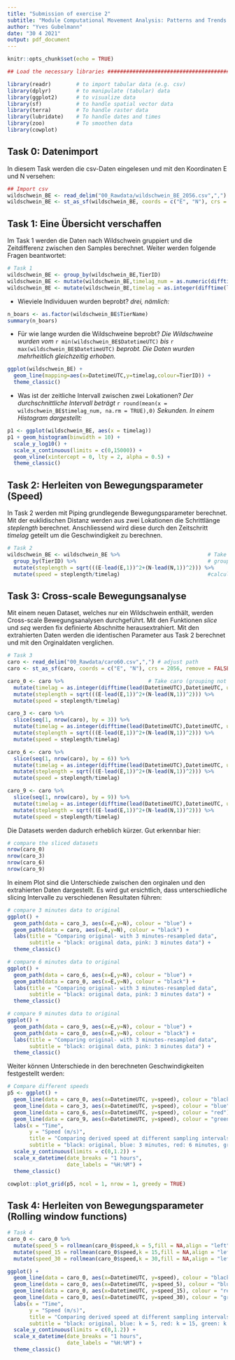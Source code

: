 ```yaml
---
title: "Submission of exercise 2"
subtitle: "Module Computational Movement Analysis: Patterns and Trends in Environmental Data"
author: "Yves Gubelmann"
date: "30 4 2021"
output: pdf_document
---
```


```r
knitr::opts_chunk$set(echo = TRUE)

## Load the necessary libraries ################################################

library(readr)        # to import tabular data (e.g. csv)
library(dplyr)        # to manipulate (tabular) data
library(ggplot2)      # to visualize data
library(sf)           # to handle spatial vector data
library(terra)        # To handle raster data
library(lubridate)    # To handle dates and times
library(zoo)          # To smoothen data
library(cowplot)

```

## Task 0: Datenimport

In diesem Task werden die csv-Daten eingelesen und mit den Koordinaten E und N versehen:

```r
## Import csv
wildschwein_BE <- read_delim("00_Rawdata/wildschwein_BE_2056.csv",",") # adjust path
wildschwein_BE <- st_as_sf(wildschwein_BE, coords = c("E", "N"), crs = 2056, remove = FALSE)
```

## Task 1: Eine Übersicht verschaffen
Im Task 1 werden die Daten nach Wildschwein gruppiert und die Zeitdifferenz zwischen den Samples berechnet. Weiter werden folgende Fragen beantwortet:

```r
# Task 1
wildschwein_BE <- group_by(wildschwein_BE,TierID)
wildschwein_BE <- mutate(wildschwein_BE,timelag_num = as.numeric(difftime(lead(DatetimeUTC),DatetimeUTC, units = "secs")))
wildschwein_BE <- mutate(wildschwein_BE,timelag = as.integer(difftime(lead(DatetimeUTC),DatetimeUTC, units = "secs")))
```
* Wieviele Individuuen wurden beprobt? *drei, nämlich:*

```r
n_boars <- as.factor(wildschwein_BE$TierName)
summary(n_boars)
```

* Für wie lange wurden die Wildschweine beprobt? *Die Wildschweine wurden vom* `r min(wildschwein_BE$DatetimeUTC)` *bis * `r max(wildschwein_BE$DatetimeUTC)` *beprobt. Die Daten wurden mehrheitlich gleichzeitig erhoben.*

```r
ggplot(wildschwein_BE) +
  geom_line(mapping=aes(x=DatetimeUTC,y=timelag,colour=TierID)) +
  theme_classic()
```

\newpage

* Was ist der zeitliche Intervall zwischen zwei Lokationen? *Der durchschnittliche Intervall beträgt *`r round(mean(x = wildschwein_BE$timelag_num, na.rm = TRUE),0)` *Sekunden. In einem Histogram dargestellt:*

```r
p1 <- ggplot(wildschwein_BE, aes(x = timelag))
p1 + geom_histogram(binwidth = 10) + 
  scale_y_log10() +
  scale_x_continuous(limits = c(0,15000)) + 
  geom_vline(xintercept = 0, lty = 2, alpha = 0.5) +
  theme_classic()
```

## Task 2: Herleiten von Bewegungsparameter (Speed)

In Task 2 werden mit Piping grundlegende Bewegungsparameter berechnet. Mit der euklidischen Distanz werden aus zwei Lokationen die Schrittlänge *steplength* berechnet. Anschliessend wird diese durch den Zeitschritt *timelag* geteilt um die Geschwindigkeit zu berechnen. 

```r
# Task 2     
wildschwein_BE <- wildschwein_BE %>%                            # Take a boar..
  group_by(TierID) %>%                                          # group it
  mutate(steplength = sqrt(((E-lead(E,1))^2+(N-lead(N,1))^2))) %>% 
  mutate(speed = steplength/timelag)                            #calculate speed
```

## Task 3: Cross-scale Bewegungsanalyse
Mit einem neuen Dataset, welches nur ein Wildschwein enthält, werden Cross-scale Bewegungsanalysen durchgeführt. Mit den Funktionen *slice* und *seq* werden fix definierte Abschnitte herausextrahiert. Mit den extrahierten Daten werden die identischen Parameter aus Task 2 berechnet und mit den Orginaldaten verglichen.

```r
# Task 3
caro <- read_delim("00_Rawdata/caro60.csv",",") # adjust path
caro <- st_as_sf(caro, coords = c("E", "N"), crs = 2056, remove = FALSE)

caro_0 <- caro %>%                           # Take caro (grouping not needed)
  mutate(timelag = as.integer(difftime(lead(DatetimeUTC),DatetimeUTC, units = "secs"))) %>% 
  mutate(steplength = sqrt(((E-lead(E,1))^2+(N-lead(N,1))^2))) %>% 
  mutate(speed = steplength/timelag)

caro_3 <- caro %>% 
  slice(seq(1, nrow(caro), by = 3)) %>% 
  mutate(timelag = as.integer(difftime(lead(DatetimeUTC),DatetimeUTC, units = "secs"))) %>% 
  mutate(steplength = sqrt(((E-lead(E,1))^2+(N-lead(N,1))^2))) %>% 
  mutate(speed = steplength/timelag)

caro_6 <- caro %>% 
  slice(seq(1, nrow(caro), by = 6)) %>% 
  mutate(timelag = as.integer(difftime(lead(DatetimeUTC),DatetimeUTC, units = "secs"))) %>% 
  mutate(steplength = sqrt(((E-lead(E,1))^2+(N-lead(N,1))^2))) %>% 
  mutate(speed = steplength/timelag)

caro_9 <- caro %>% 
  slice(seq(1, nrow(caro), by = 9)) %>% 
  mutate(timelag = as.integer(difftime(lead(DatetimeUTC),DatetimeUTC, units = "secs"))) %>% 
  mutate(steplength = sqrt(((E-lead(E,1))^2+(N-lead(N,1))^2))) %>% 
  mutate(speed = steplength/timelag)
```

Die Datasets werden dadurch erheblich kürzer. Gut erkennbar hier: 

```r
# compare the sliced datasets
nrow(caro_0)
nrow(caro_3)
nrow(caro_6)
nrow(caro_9)
```

In einem Plot sind die Unterschiede zwischen den orginalen und den extrahierten Daten dargestellt. Es wird gut ersichtlich, dass unterschiedliche slicing Intervalle zu verschiedenen Resultaten führen:

\newpage

```r
# compare 3 minutes data to original
ggplot() +
  geom_path(data = caro_3, aes(x=E,y=N), colour = "blue") +
  geom_path(data = caro, aes(x=E,y=N), colour = "black") +
  labs(title = "Comparing original- with 3 minutes-resampled data", 
       subtitle = "black: original data, pink: 3 minutes data") + 
  theme_classic()
```

\newpage

```r
# compare 6 minutes data to original
ggplot() +
  geom_path(data = caro_6, aes(x=E,y=N), colour = "blue") +
  geom_path(data = caro_0, aes(x=E,y=N), colour = "black") +
  labs(title = "Comparing original- with 3 minutes-resampled data", 
       subtitle = "black: original data, pink: 3 minutes data") + 
  theme_classic()
```

\newpage

```r
# compare 9 minutes data to original
ggplot() +
  geom_path(data = caro_9, aes(x=E,y=N), colour = "blue") +
  geom_path(data = caro_0, aes(x=E,y=N), colour = "black") +
  labs(title = "Comparing original- with 3 minutes-resampled data", 
       subtitle = "black: original data, pink: 3 minutes data") + 
  theme_classic()
```

\newpage
Weiter können Unterschiede in den berechneten Geschwindigkeiten festgestellt werden:

```r
# Compare different speeds
p5 <- ggplot() +
  geom_line(data = caro_0, aes(x=DatetimeUTC, y=speed), colour = "black") +
  geom_line(data = caro_3, aes(x=DatetimeUTC, y=speed), colour = "blue") +
  geom_line(data = caro_6, aes(x=DatetimeUTC, y=speed), colour = "red") +
  geom_line(data = caro_9, aes(x=DatetimeUTC, y=speed), colour = "green") +
  labs(x = "Time",
       y = "Speed (m/s)", 
       title = "Comparing derived speed at different sampling intervals",
       subtitle = "black: original, blue: 3 minutes, red: 6 minutes, green: 9 minutes") +    
  scale_y_continuous(limits = c(0,1.2)) +
  scale_x_datetime(date_breaks = "1 hours", 
                   date_labels = "%H:%M") +
  theme_classic()

cowplot::plot_grid(p5, ncol = 1, nrow = 1, greedy = TRUE)

```

## Task 4: Herleiten von Bewegungsparameter (Rolling window functions)

```r
# Task 4
caro_0 <- caro_0 %>% 
  mutate(speed_5 = rollmean(caro_0$speed,k = 5,fill = NA,align = "left")) %>% 
  mutate(speed_15 = rollmean(caro_0$speed,k = 15,fill = NA,align = "left")) %>% 
  mutate(speed_30 = rollmean(caro_0$speed,k = 30,fill = NA,align = "left"))

ggplot() +
  geom_line(data = caro_0, aes(x=DatetimeUTC, y=speed), colour = "black") +
  geom_line(data = caro_0, aes(x=DatetimeUTC, y=speed_5), colour = "blue") +
  geom_line(data = caro_0, aes(x=DatetimeUTC, y=speed_15), colour = "red") +
  geom_line(data = caro_0, aes(x=DatetimeUTC, y=speed_30), colour = "green") +
  labs(x = "Time",
       y = "Speed (m/s)", 
       title = "Comparing derived speed at different sampling intervals",
       subtitle = "black: original, blue: k = 5, red: k = 15, green: k = 30") +    
  scale_y_continuous(limits = c(0,1.2)) +
  scale_x_datetime(date_breaks = "1 hours", 
                   date_labels = "%H:%M") +
  theme_classic()

```

